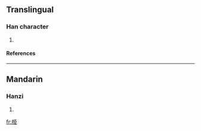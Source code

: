 ==Translingual==
===Han character===
{{Han char|rn=75|rad=木|as=06|sn=10|four=|canj=木尸中中 (DSLL)}}
# {{defn|Han|sort=木06}}
====References====
{{Han ref|kx=0522.020|dkj=14692|hdz=21195.070|uh=6815|ud=26645}}

----
==Mandarin==
===Hanzi===
{{cmn-hanzi|pin=[[zhēn]] (zhen1)|wg=chen<sup>1</sup>}}
# {{defn|Mandarin}}

[[fr:栕]]